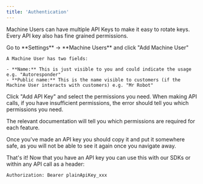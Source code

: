 ```yaml
---
title: 'Authentication'
---
```


Machine Users can have multiple API Keys to make it easy to rotate keys. Every API key also has fine grained permissions.

<Steps>
  <Step title="Create a machine user">
    Go to **Settings** → **Machine Users** and click "Add Machine User"

    A Machine User has two fields:

    - **Name:** This is just visible to you and could indicate the usage e.g. "Autoresponder"
    - **Public name:** This is the name visible to customers (if the Machine User interacts with customers) e.g. "Mr Robot"

  </Step>
  <Step title="Create an API Key">
Click "Add API Key" and select the permissions you need. When making API calls, if you have insufficient permissions, the error should tell you which permissions you need.

The relevant documentation will tell you which permissions are required for each feature.

Once you've made an API key you should copy it and put it somewhere safe, as you will not be able to see it again once you navigate away.

  </Step>
  <Step title="Go build things 🚀">
That's it! Now that you have an API key you can use this with our SDKs or within any API call as a header:

```text
Authorization: Bearer plainApiKey_xxx
```

  </Step>
</Steps>
